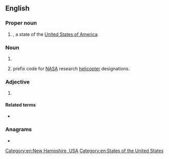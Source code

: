 {{also|Nh|nH|n.h.|N.H.|nḥ|nḫ}}
==English==

===Proper noun===
{{head|en|proper noun}}

# {{abbreviation of|en|[[New Hampshire]]|nodot=1}}, a state of the [[United States of America]].

===Noun===
{{en-noun}}

# {{init of|en|[[nursing home]]}}
# {{lb|en|US|aviation}} prefix code for [[NASA]] research [[helicopter]] designations.

===Adjective===
{{en-adj|-}}

# {{lb|en|philately}} {{initialism of|en|[[never]] [[hinged]]}}

====Related terms====
* {{l|en|MNH}}

===Anagrams===
* {{anagrams|en|a=hn|HN|Hn.}}

[[Category:en:New Hampshire, USA]]
[[Category:en:States of the United States]]